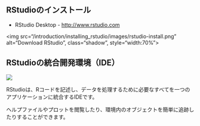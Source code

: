 ## RStudioのインストール

* RStudio Desktop - [http://www.rstudio.com](https://www.rstudio.com/products/rstudio/)

<img src="/introduction/installing_rstudio/images/rstudio-install.png" alt="Download RStudio", class="shadow", style="width:70%">

## RStudioの統合開発環境（IDE）
![](/introduction/installing_rstudio/images/r-ide.png?classes=shadow)

RStudioは、Rコードを記述し、データを処理するために必要なすべてを一つのアプリケーションに統合するIDEです。

ヘルプファイルやプロットを閲覧したり、環境内のオブジェクトを簡単に追跡したりすることができます。

